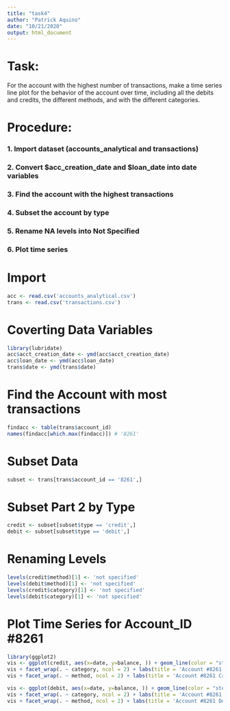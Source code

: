 ```yaml
---
title: "task4"
author: "Patrick Aquino"
date: "10/21/2020"
output: html_document
---
```


# Task: 

For the account with the highest number of transactions, make a time series line plot for the behavior of the account over time, including all the debits and credits, the different methods, and with the different categories.

# Procedure:
### 1. Import dataset (accounts_analytical and transactions)
### 2. Convert $acc_creation_date and $loan_date into date variables
### 3. Find the account with the highest transactions 
### 4. Subset the account by type
### 5. Rename NA levels into Not Specified
### 6. Plot time series

# Import

```r
acc <- read.csv('accounts_analytical.csv')
trans <- read.csv('transactions.csv')
```

# Coverting Data Variables
```r
library(lubridate)
acc$acct_creation_date <- ymd(acc$acct_creation_date)
acc$loan_date <- ymd(acc$loan_date)
trans$date <- ymd(trans$date)
```

# Find the Account with most transactions
```r
findacc <- table(trans$account_id)
names(findacc[which.max(findacc)]) # '8261'
```

# Subset Data
```r
subset <- trans[trans$account_id == '8261',]
```

# Subset Part 2 by Type
```r
credit <- subset[subset$type == 'credit',]
debit <- subset[subset$type == 'debit',]
```

# Renaming Levels
```r
levels(credit$method)[1] <- 'not specified'
levels(debit$method)[1] <- 'not specified'
levels(credit$category)[1] <- 'not specified'
levels(debit$category)[1] <- 'not specified'
```

# Plot Time Series for Account_ID #8261
```r
library(ggplot2)
vis <- ggplot(credit, aes(x=date, y=balance, )) + geom_line(color = "steelblue") + geom_point()
vis + facet_wrap(. ~ category, ncol = 2) + labs(title = 'Account #8261 Credit Transaction History by Categories')
vis + facet_wrap(. ~ method, ncol = 2) + labs(title = 'Account #8261 Credit Transaction History by Method')

vis <- ggplot(debit, aes(x=date, y=balance, )) + geom_line(color = "steelblue") + geom_point()
vis + facet_wrap(. ~ category, ncol = 2) + labs(title = 'Account #8261 Debit Transaction History by Categories')
vis + facet_wrap(. ~ method, ncol = 2) + labs(title = 'Account #8261 Debit Transaction History by Method')
```
